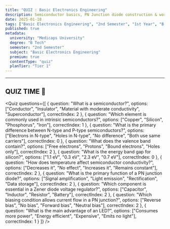 ```yaml
---
title: "QUIZ : Basic Electronics Engineering"
description: Semiconductor basics, PN Junction diode construction & working, Volt-amp characteristics, Diode current equation, Half wave rectifier, Full wave rectifier Bridge and center tapped rectifier, Clipper and Clamper. Zener diode and zener diode-based voltage regulator, LED
date: 2025-01-18
tags: ["Basic Electronics Engineering", "2nd Semester", "1st Year", "B Tech"]
published: true
metadata:
  university: "Medicaps University"
  degree: "B Tech"
  semester: "2nd Semester"
  subject: "Basic Electronics Engineering"
  premium: true
  contentType: "quiz"
  planTier: "Tier 1"
---
```


---

## QUIZ TIME 🧠

<Quiz 
  questions={[
    {
      question: "What is a semiconductor?",
      options: ["Conductor", "Insulator", "Material with moderate conductivity", "Superconductor"],
      correctIndex: 2
    },
    {
      question: "Which element is commonly used in intrinsic semiconductors?",
      options: ["Copper", "Silicon", "Phosphorus", "Iron"],
      correctIndex: 1
    },
    {
      question: "What is the primary difference between N-type and P-type semiconductors?",
      options: ["Electrons in N-type", "Holes in N-type", "No difference", "Both use same carriers"],
      correctIndex: 0
    },
    {
      question: "What does the valence band contain?",
      options: ["Free electrons", "Protons", "Bound electrons", "Holes only"],
      correctIndex: 2
    },
    {
      question: "What is the energy band gap for silicon?",
      options: ["1.1 eV", "0.3 eV", "2.3 eV", "0.7 eV"],
      correctIndex: 0
    },
    {
      question: "How does temperature affect semiconductor conductivity?",
      options: ["Decreases it", "No effect", "Increases it", "Remains constant"],
      correctIndex: 2
    },
    {
      question: "What is the primary function of a PN junction diode?",
      options: ["Signal amplification", "Light emission", "Rectification", "Data storage"],
      correctIndex: 2
    },
    {
      question: "Which component is essential in a Zener diode voltage regulator?",
      options: ["Capacitor", "Inductor", "Resistor", "Battery"],
      correctIndex: 2
    },
    {
      question: "Which biasing condition allows current flow in a PN junction?",
      options: ["Reverse bias", "No bias", "Forward bias", "Neutral bias"],
      correctIndex: 2
    },
    {
      question: "What is the main advantage of an LED?",
      options: ["Consumes more power", "Energy efficient", "Expensive", "Emits no light"],
      correctIndex: 1
    }
  ]}
/>
